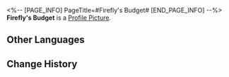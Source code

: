 <%-- [PAGE_INFO]
PageTitle=#Firefly's Budget#
[END_PAGE_INFO] --%>
{{Item Infobox
|id          = 140401
|image       = Item Firefly's Budget.png
|type        = Mission Item
|invCategory = Missions
|rarity      = 4
|effect      = 
|description = The meagre private funds of Firefly, a new artist of the Iris Family.<br />Use it wisely. It's someone else's money, after all.
}}
'''Firefly's Budget''' is a [[Profile Picture]].

==Other Languages==
{{Other Languages
|en   = Firefly's Budget
|zhs  = 流萤的预算
|zht  = 流螢的預算
|ja   = ホタルの予算
|ko   = 반디의 예산
|es   = Presupuesto de Luciérnaga
|fr   = Budget de Luciole
|ru   = Бюджет Светлячка
|th   = งบของ Firefly
|vi   = Ngân Sách Của Firefly
|de   = Glühwürmchens Erspartes
|id   = Uang Anggaran Firefly
|pt   = Orçamento da Vaga-lume
}}

==Change History==
{{Change History|2.0}}